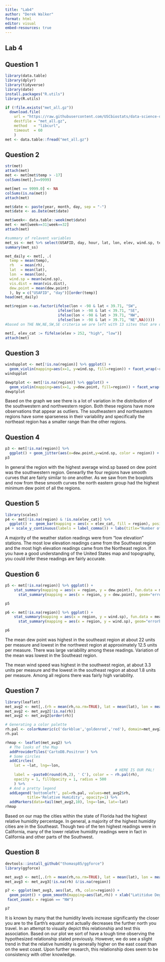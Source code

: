 ```yaml
---
title: "Lab4"
author: "Derek Walker"
format: html
editor: visual
embed-resources: true
---
```


## Lab 4

## Question 1

```r
library(data.table)
library(dplyr)
library(tidyverse)
library(date)
install.packages("R.utils")
library(R.utils)

if (!file.exists("met_all.gz"))
  download.file(
    url = "https://raw.githubusercontent.com/USCbiostats/data-science-data/master/02_met/met_all.gz",
    destfile = "met_all.gz",
    method   = "libcurl",
    timeout  = 60
    )
met <- data.table::fread("met_all.gz")
```

## Question 2

```r
str(met)
attach(met)
met <- met[met$temp > -17]
colSums(met[,]==9999)

met[met == 9999.0] <- NA
colSums(is.na(met))
attach(met)

met$date <- paste(year, month, day, sep = "-")
met$date <- as.Date(met$date)

met$week<- data.table::week(met$date)
met <- met[week==31|week==32]
attach(met)

#summary of relavent variables
met_ss <- met %>% select(USAFID, day, hour, lat, lon, elev, wind.sp, temp, rh, wind.sp, vis.dist, dew.point)
summary(met_ss)

met_daily <- met[, .(
  temp = mean(temp),
  rh   = mean(rh),
  lat  = mean(lat),
  lon  = mean(lon),
  wind.sp = mean(wind.sp),
  vis.dist = mean(vis.dist),
  dew.point = mean(dew.point)
  ), by = c("USAFID", "day")][order(temp)]
head(met_daily)

met$region <-as.factor(ifelse(lon < -98 & lat < 39.71, "SW",
                        ifelse(lon > -98 & lat < 39.71, "SE",
                        ifelse(lon < -98 & lat > 39.71, "NW",
                        ifelse(lon > -98 & lat > 39.71, "NE",NA)))))
#based on THE NW,NE,SW,SE criteria we are left with 13 sites that are directly south of our 39.71 latitude and on the same longitude line -98, so I assigned it as "S - South".

met[, elev_cat := fifelse(elev > 252, "high", "low")]
attach(met)
```

## Question 3

```r

windspplot <- met[!is.na(region)] %>% ggplot() + 
  geom_violin(mapping=aes(x=1, y=wind.sp, fill=region)) + facet_wrap(~region)
windspplot

dewptplot <- met[!is.na(region)] %>% ggplot() + 
  geom_violin(mapping=aes(x=1, y=dew.point, fill=region)) + facet_wrap(~region)
dewptplot
```

Based on the graph we see there is a lot of variation in the distribution of the southwestern and northwestern region. Both these regions have more observations that appear as outliers. The southeastern and northeastern regions have some sparseness in their variability and specifically the northeast region has a smaller range than the other regions.

## Question 4

```r
p3 <- met[!is.na(region)] %>%
  ggplot() + geom_jitter(aes(x=dew.point,y=wind.sp, color = region)) + stat_smooth(aes(dew.point, wind.sp, color=region)) +  scale_linetype_manual(values = c("dashed","dotted","solid","longdash" ))
p3
```

In general the region with the highest average wind.sp based on dew point was the southwestern region. Genearlly the four regions have smooth curves that are fairly similar to one another. As we saw from the boxplots and now from these smooth curves the north eastern group had the highest minimum dew point of all the regions.

## Question 5

```r
library(scales)
p4 <- met[!is.na(region) & !is.na(elev_cat)] %>%
  ggplot() +  geom_bar(mapping = aes(x = elev_cat, fill = region), position = "dodge") + scale_fill_brewer(palette = "Set2") + xlab("Elevation Category") + ylab("Number of Weather Readings")
p4 + scale_y_continuous(labels = label_comma()) + labs(title="Number of weather Readings per Elevation Category Grouped by Region")
```

A majority of the weather station readings were from "low elevation" stations. The most low elevation readings came from the Southeast region and the most high elevation readings came from the Northeast region. If you have a good understanding of the United States map and topography, you could infer these readings are fairly accurate.

## Question 6

```r
p5 <- met[!is.na(region)] %>% ggplot() + 
    stat_summary(mapping = aes(x = region, y = dew.point), fun.data = mean_sdl) +
      stat_summary(mapping = aes(x = region, y = dew.point), geom="errorbar", fun.data = mean_sdl) 

p5

p6 <- met[!is.na(region)] %>% ggplot() + 
    stat_summary(mapping = aes(x = region, y = wind.sp), fun.data = mean_sdl) +
      stat_summary(mapping = aes(x = region, y = wind.sp), geom="errorbar", fun.data = mean_sdl) 

p6
```

The mean dew point was highest in the southeast region at about 22 units per measure and lowest in the northwest region at approximately 12.5 units per measure. There was large variability among these readings. Variation of the mean was lowest in the Southeast region.

The mean wind speed was highest in the southwest region, at about 3.3 units per measure and the lowest in the southeast region at about 1.8 units per measure. Among all regions there was fairly high variability.

## Question 7

```r
library(leaflet)
met_avg2 <- met[,.(rh = mean(rh,na.rm=TRUE), lat = mean(lat), lon = mean(lon)),  by=c("USAFID")]
met_avg2 <- met_avg2[!is.na(rh)]
met_avg2 <- met_avg2[order(rh)]

# Generating a color palette
rh.pal <- colorNumeric(c('darkblue','goldenrod','red'), domain=met_avg2$rh)
rh.pal

rhmap <- leaflet(met_avg2) %>% 
  # The looks of the Map
  addProviderTiles('CartoDB.Positron') %>% 
  # Some circles
  addCircles(
    lat = ~lat, lng=~lon,
                                                  # HERE IS OUR PAL!
    label = ~paste0(round(rh,2), ' C'), color = ~ rh.pal(rh),
    opacity = 1, fillOpacity = 1, radius = 500
    ) %>%
  # And a pretty legend
  addLegend('bottomleft', pal=rh.pal, values=met_avg2$rh,
          title='Relative Humidity', opacity=1) %>%
  addMarkers(data=tail(met_avg2,10), lng=~lon, lat=~lat)
rhmap
```

Based on our map the cities within the state of Florida had the highest relative humidity percentage. In general, a majority of the highest humidity cities are in the Southeast. Though two of the ten highest readings were in California, many of the lower relative humidity readings were in fact in California and other parts of the Southwest.

## Question 8

```r
devtools::install_github("thomasp85/ggforce")
library(ggforce)

met_avg3 <- met[,.(rh = mean(rh,na.rm=TRUE), lat = mean(lat), lon = mean(lon)),  by=c("USAFID","region")]
met_avg3 <- met_avg3[!is.na(rh) &!is.na(region)]

p7 <- ggplot(met_avg3, aes(lat, rh, color=region)) +
  geom_point() + geom_smooth(mapping=aes(lat,rh)) + xlab("Latitidue Degree") + ylab("Relative Humidity Percentage") + labs(title="Latitude vs Relative Humidity ") +
 facet_zoom(x = region == "NW")

p7
```

It is known by many that the humidity levels increase significantly the closer you are to the Earth's equator and actually decreases the further north you travel. In an attempt to visually depict this relationship and test this association. Based on our plot we sort of have a tough time observing the hypothesized relationship stated previously. However, we do see a slight trend in that the relative humidity is generally higher on the east coast than on the west coast. Upon further research, this relationship does seem to be consistency with other knowledge.
